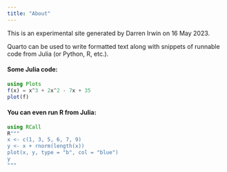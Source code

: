 ```yaml
---
title: "About"
---
```


This is an experimental site generated by Darren Irwin on 16 May 2023.


Quarto can be used to write formatted text along with snippets of runnable code from Julia (or Python, R, etc.). 

#### Some Julia code:

```julia
using Plots
f(x) = x^3 + 2x^2 - 7x + 35
plot(f)
```

#### You can even run R from Julia:

```julia
using RCall
R"""
x <- c(1, 3, 5, 6, 7, 9)
y <- x + rnorm(length(x))
plot(x, y, type = "b", col = "blue")
y
"""
```
